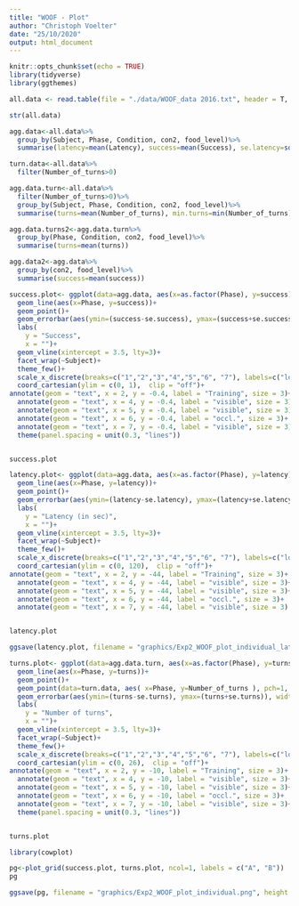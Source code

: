 ```yaml
---
title: "WOOF - Plot"
author: "Christoph Voelter"
date: "25/10/2020"
output: html_document
---
```


```r
knitr::opts_chunk$set(echo = TRUE)
library(tidyverse)
library(ggthemes)
```

```r
all.data <- read.table(file = "./data/WOOF_data 2016.txt", header = T, sep = "\t")

str(all.data)

agg.data<-all.data%>%
  group_by(Subject, Phase, Condition, con2, food_level)%>%
  summarise(latency=mean(Latency), success=mean(Success), se.latency=sd(Latency)/sqrt(length(Latency)), count.length=length(Latency),  se.success=sd(Success)/sqrt(length(Success)), count.success=length(Success))

turn.data<-all.data%>%
  filter(Number_of_turns>0)

agg.data.turn<-all.data%>%
  filter(Number_of_turns>0)%>%
  group_by(Subject, Phase, Condition, con2, food_level)%>%
  summarise(turns=mean(Number_of_turns), min.turns=min(Number_of_turns), max.turns=max(Number_of_turns), se.turns=sd(Number_of_turns)/sqrt(length(Number_of_turns)), count=length(Number_of_turns))

agg.data.turns2<-agg.data.turn%>%
  group_by(Phase, Condition, con2, food_level)%>%
  summarise(turns=mean(turns))

agg.data2<-agg.data%>%
  group_by(con2, food_level)%>%
  summarise(success=mean(success))
```
```r
success.plot<- ggplot(data=agg.data, aes(x=as.factor(Phase), y=success))+
  geom_line(aes(x=Phase, y=success))+
  geom_point()+
  geom_errorbar(aes(ymin=(success-se.success), ymax=(success+se.success)), width=0.1)+
  labs(
    y = "Success",
    x = "")+
  geom_vline(xintercept = 3.5, lty=3)+
  facet_wrap(~Subject)+
  theme_few()+
  scale_x_discrete(breaks=c("1","2","3","4","5","6", "7"), labels=c("low", "high", "high", "high", "extra", "extra", "extra"))+
  coord_cartesian(ylim = c(0, 1),  clip = "off")+
annotate(geom = "text", x = 2, y = -0.4, label = "Training", size = 3)+
  annotate(geom = "text", x = 4, y = -0.4, label = "visible", size = 3)+
  annotate(geom = "text", x = 5, y = -0.4, label = "visible", size = 3)+
  annotate(geom = "text", x = 6, y = -0.4, label = "occl.", size = 3)+
  annotate(geom = "text", x = 7, y = -0.4, label = "visible", size = 3)+
  theme(panel.spacing = unit(0.3, "lines"))


success.plot

```
```r
latency.plot<- ggplot(data=agg.data, aes(x=as.factor(Phase), y=latency))+
  geom_line(aes(x=Phase, y=latency))+
  geom_point()+
  geom_errorbar(aes(ymin=(latency-se.latency), ymax=(latency+se.latency)), width=0.1)+
  labs(
    y = "Latency (in sec)",
    x = "")+
  geom_vline(xintercept = 3.5, lty=3)+
  facet_wrap(~Subject)+
  theme_few()+
  scale_x_discrete(breaks=c("1","2","3","4","5","6", "7"), labels=c("low", "high", "high", "high", "extra", "extra", "extra"))+
  coord_cartesian(ylim = c(0, 120),  clip = "off")+
annotate(geom = "text", x = 2, y = -44, label = "Training", size = 3)+
  annotate(geom = "text", x = 4, y = -44, label = "visible", size = 3)+
  annotate(geom = "text", x = 5, y = -44, label = "visible", size = 3)+
  annotate(geom = "text", x = 6, y = -44, label = "occl.", size = 3)+
  annotate(geom = "text", x = 7, y = -44, label = "visible", size = 3)


latency.plot

ggsave(latency.plot, filename = "graphics/Exp2_WOOF_plot_individual_latencies.png", height = 4, width = 7, scale=0.8)

```
```r
turns.plot<- ggplot(data=agg.data.turn, aes(x=as.factor(Phase), y=turns))+
  geom_line(aes(x=Phase, y=turns))+
  geom_point()+
  geom_point(data=turn.data, aes( x=Phase, y=Number_of_turns ), pch=1, alpha=0.3)+
  geom_errorbar(aes(ymin=(turns-se.turns), ymax=(turns+se.turns)), width=0.1)+
  labs(
    y = "Number of turns",
    x = "")+
  geom_vline(xintercept = 3.5, lty=3)+
  facet_wrap(~Subject)+
  theme_few()+
  scale_x_discrete(breaks=c("1","2","3","4","5","6", "7"), labels=c("low", "high", "high", "high", "extra", "extra", "extra"))+
  coord_cartesian(ylim = c(0, 26),  clip = "off")+
annotate(geom = "text", x = 2, y = -10, label = "Training", size = 3)+
  annotate(geom = "text", x = 4, y = -10, label = "visible", size = 3)+
  annotate(geom = "text", x = 5, y = -10, label = "visible", size = 3)+
  annotate(geom = "text", x = 6, y = -10, label = "occl.", size = 3)+
  annotate(geom = "text", x = 7, y = -10, label = "visible", size = 3)+
  theme(panel.spacing = unit(0.3, "lines"))


turns.plot

```

```r
library(cowplot)

pg<-plot_grid(success.plot, turns.plot, ncol=1, labels = c("A", "B"))
pg

ggsave(pg, filename = "graphics/Exp2_WOOF_plot_individual.png", height = 7, width = 7, scale=0.8)
```

